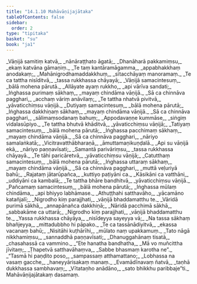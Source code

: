 ```yaml
---
title: "14.1.10 Mahāvāṇijajātaka"
tableOfContents: false
sidebar:
  order: 2
type: "tipitaka"
basket: "su"
book: "ja1"
---
```



<DynamicBreadcrumb />

<Division number="180" book="ja1">

<Paragraph number="2736" type="verses" book="ja1">
_Vāṇijā samitiṃ katvā,_  
_nānāraṭṭhato āgatā;_  
_Dhanāharā pakkamiṃsu,_  
_ekaṃ katvāna gāmaṇiṃ._  

</Paragraph>

</Division>
<Division number="181" book="ja1">

<Paragraph number="2737" type="verses" book="ja1">
_Te taṃ kantāramāgamma,_  
_appabhakkhaṃ anodakaṃ;_  
_Mahānigrodhamaddakkhuṃ,_  
_sītacchāyaṃ manoramaṃ._  

</Paragraph>

</Division>
<Division number="182" book="ja1">

<Paragraph number="2738" type="verses" book="ja1">
_Te ca tattha nisīditvā,_  
_tassa rukkhassa chāyayā;_  
_Vāṇijā samacintesuṃ,_  
_bālā mohena pārutā._  

</Paragraph>

</Division>
<Division number="183" book="ja1">

<Paragraph number="2739" type="verses" book="ja1">
_Allāyate ayaṃ rukkho,_  
_api vārīva sandati;_  
_Iṅghassa purimaṃ sākhaṃ,_  
_mayaṃ chindāma vāṇijā._  

</Paragraph>

</Division>
<Division number="184" book="ja1">

<Paragraph number="2740" type="verses" book="ja1">
_Sā ca chinnāva pagghari,_  
_acchaṃ vāriṃ anāvilaṃ;_  
_Te tattha nhatvā pivitvā,_  
_yāvaticchiṃsu vāṇijā._  

</Paragraph>

</Division>
<Division number="185" book="ja1">

<Paragraph number="2741" type="verses" book="ja1">
_Dutiyaṃ samacintesuṃ,_  
_bālā mohena pārutā;_  
_Iṅghassa dakkhiṇaṃ sākhaṃ,_  
_mayaṃ chindāma vāṇijā._  

</Paragraph>

</Division>
<Division number="186" book="ja1">

<Paragraph number="2742" type="verses" book="ja1">
_Sā ca chinnāva pagghari,_  
_sālimaṃsodanaṃ bahuṃ;_  
_Appodavaṇṇe kummāse,_  
_siṅgiṃ vidalasūpiyo._  

</Paragraph>

</Division>
<Division number="187" book="ja1">

<Paragraph number="2743" type="verses" book="ja1">
_Te tattha bhutvā khāditvā,_  
_yāvaticchiṃsu vāṇijā;_  
_Tatiyaṃ samacintesuṃ,_  
_bālā mohena pārutā;_  
_Iṅghassa pacchimaṃ sākhaṃ,_  
_mayaṃ chindāma vāṇijā._  

</Paragraph>

</Division>
<Division number="188" book="ja1">

<Paragraph number="2744" type="verses" book="ja1">
_Sā ca chinnāva pagghari,_  
_nāriyo samalaṅkatā;_  
_Vicitravatthābharaṇā,_  
_āmuttamaṇikuṇḍalā._  

</Paragraph>

</Division>
<Division number="189" book="ja1">

<Paragraph number="2745" type="verses" book="ja1">
_Api su vāṇijā ekā,_  
_nāriyo paṇṇavīsati;_  
_Samantā parivāriṃsu,_  
_tassa rukkhassa chāyayā._  

</Paragraph>

</Division>
<Division number="190" book="ja1">

<Paragraph number="2746" type="verses" book="ja1">
_Te tāhi paricāretvā,_  
_yāvaticchiṃsu vāṇijā;_  
_Catutthaṃ samacintesuṃ,_  
_bālā mohena pārutā;_  
_Iṅghassa uttaraṃ sākhaṃ,_  
_mayaṃ chindāma vāṇijā._  

</Paragraph>

</Division>
<Division number="191" book="ja1">

<Paragraph number="2747" type="verses" book="ja1">
_Sā ca chinnāva pagghari,_  
_muttā veḷuriyā bahū;_  
_Rajataṃ jātarūpañca,_  
_kuttiyo paṭiyāni ca._  

</Paragraph>

</Division>
<Division number="192" book="ja1">

<Paragraph number="2748" type="verses" book="ja1">
_Kāsikāni ca vatthāni,_  
_uddiyāni ca kambalā;_  
_Te tattha bhāre bandhitvā,_  
_yāvaticchiṃsu vāṇijā._  

</Paragraph>

</Division>
<Division number="193" book="ja1">

<Paragraph number="2749" type="verses" book="ja1">
_Pañcamaṃ samacintesuṃ,_  
_bālā mohena pārutā;_  
_Iṅghassa mūlaṃ chindāma,_  
_api bhiyyo labhāmase._  

</Paragraph>

</Division>
<Division number="194" book="ja1">

<Paragraph number="2750" type="verses" book="ja1">
_Athuṭṭhahi satthavāho,_  
_yācamāno katañjalī;_  
_Nigrodho kiṃ parajjhati,_  
_vāṇijā bhaddamatthu te._  

</Paragraph>

</Division>
<Division number="195" book="ja1">

<Paragraph number="2751" type="verses" book="ja1">
_Vāridā purimā sākhā,_  
_annapānañca dakkhiṇā;_  
_Nāridā pacchimā sākhā,_  
_sabbakāme ca uttarā;_  
_Nigrodho kiṃ parajjhati,_  
_vāṇijā bhaddamatthu te._  

</Paragraph>

</Division>
<Division number="196" book="ja1">

<Paragraph number="2752" type="verses" book="ja1">
_Yassa rukkhassa chāyāya,_  
_nisīdeyya sayeyya vā;_  
_Na tassa sākhaṃ bhañjeyya,_  
_mittadubbho hi pāpako._  

</Paragraph>

</Division>
<Division number="197" book="ja1">

<Paragraph number="2753" type="verses" book="ja1">
_Te ca tassānādiyitvā,_  
_ekassa vacanaṃ bahū;_  
_Nisitāhi kuṭhārīhi,_  
_mūlato naṃ upakkamuṃ._  

</Paragraph>

</Division>
<Division number="198" book="ja1">

<Paragraph number="2754" type="verses" book="ja1">
_Tato nāgā nikkhamiṃsu,_  
_sannaddhā paṇṇavīsati;_  
_Dhanuggahānaṃ tisatā,_  
_chasahassā ca vammino._  

</Paragraph>

</Division>
<Division number="199" book="ja1">

<Paragraph number="2755" type="verses" book="ja1">
_“Ete hanatha bandhatha,_  
_Mā vo muñcittha jīvitaṃ;_  
_Ṭhapetvā satthavāhaṃva,_  
_Sabbe bhasmaṃ karotha ne”._  

</Paragraph>

</Division>
<Division number="200" book="ja1">

<Paragraph number="2756" type="verses" book="ja1">
_“Tasmā hi paṇḍito poso,_  
_sampassaṃ atthamattano;_  
_Lobhassa na vasaṃ gacche,_  
_haneyyārisakaṃ manaṃ._  

</Paragraph>

</Division>
<Division number="201" book="ja1">

<Paragraph number="2757" type="verses" book="ja1">
_Evamādīnavaṃ ñatvā,_  
_taṇhā dukkhassa sambhavaṃ;_  
_Vītataṇho anādāno,_  
_sato bhikkhu paribbaje”ti._  


</Paragraph>
</Division>

<Paragraph number="2758" type="center" book="ja1">
Mahāvāṇijajātakaṃ dasamaṃ.
</Paragraph>